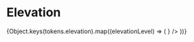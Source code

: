 

<Meta title="Foundations/Elevation" />

# Elevation

<div
  style={{
    display: "grid",
    gridTemplateColumns: "repeat(3, 1fr)",
    gap: "1rem",
  }}
> 
  {Object.keys(tokens.elevation).map((elevationLevel) => (
    <Card
      key={elevationLevel}
      lead={elevationLevel}
      content={<Elevation value={tokens.elevation[elevationLevel]} />}
    />
))}

</div>
